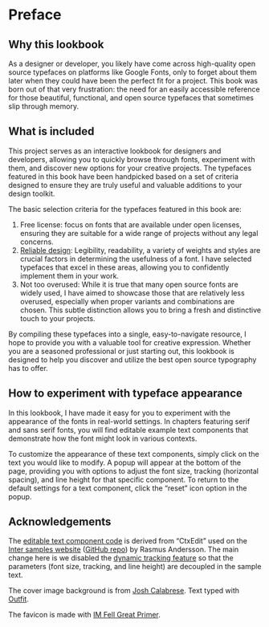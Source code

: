 # Preface {-}

## Why this lookbook

As a designer or developer, you likely have come across high-quality open source
typefaces on platforms like Google Fonts, only to forget about them later when
they could have been the perfect fit for a project.
This book was born out of that very frustration: the need for an easily
accessible reference for those beautiful, functional, and open source
typefaces that sometimes slip through memory.

## What is included

This project serves as an interactive lookbook for designers
and developers, allowing you to quickly browse through fonts,
experiment with them, and discover new options for your creative projects.
The typefaces featured in this book have been handpicked based on
a set of criteria designed to ensure they are truly useful and valuable
additions to your design toolkit.

The basic selection criteria for the typefaces featured in this book are:

1. Free license: focus on fonts that are available under open licenses,
   ensuring they are suitable for a wide range of projects without any
   legal concerns.
2. [Reliable design](https://fonts.google.com/knowledge/choosing_type/choosing_reliable_typefaces):
   Legibility, readability, a variety of weights and styles are crucial
   factors in determining the usefulness of a font.
   I have selected typefaces that excel in these areas,
   allowing you to confidently implement them in your work.
3. Not too overused: While it is true that many open source fonts are
   widely used, I have aimed to showcase those that are relatively less
   overused, especially when proper variants and combinations are chosen.
   This subtle distinction allows you to bring a fresh and distinctive
   touch to your projects.

By compiling these typefaces into a single, easy-to-navigate resource,
I hope to provide you with a valuable tool for creative expression.
Whether you are a seasoned professional or just starting out,
this lookbook is designed to help you discover and utilize the
best open source typography has to offer.

## How to experiment with typeface appearance

In this lookbook, I have made it easy for you to experiment with the appearance
of the fonts in real-world settings. In chapters featuring serif and sans serif
fonts, you will find editable example text components that demonstrate how the
font might look in various contexts.

To customize the appearance of these text components, simply click on the
text you would like to modify. A popup will appear at the bottom of the page,
providing you with options to adjust the font size, tracking
(horizontal spacing), and line height for that specific component.
To return to the default settings for a text component, click the "reset"
icon option in the popup.

## Acknowledgements {-}

The [editable text component code](https://github.com/nanxstats/ost/tree/main/assets/ctxedit)
is derived from "CtxEdit" used on the [Inter samples website](https://rsms.me/inter/samples/)
([GitHub repo](https://github.com/rsms/inter/tree/master/docs)) by Rasmus Andersson.
The main change here is we disabled the [dynamic tracking feature](https://rsms.me/inter/dynmetrics/)
so that the parameters (font size, tracking, and line height) are decoupled in the sample text.

The cover image background is from [Josh Calabrese](https://unsplash.com/photos/XXpbdU_31Sg). Text typed with [Outfit](https://nanx.me/ost/outfit.html).

The favicon is made with [IM Fell Great Primer](https://fonts.google.com/specimen/IM+Fell+Great+Primer).
